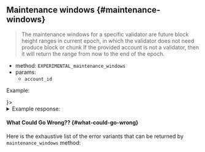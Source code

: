 
## Maintenance windows {#maintenance-windows}

> The maintenance windows for a specific validator are future block height
> ranges in current epoch, in which the validator does not need produce block or chunk
> If the provided account is not a validator, then it will return the range
> from now to the end of the epoch.

- method: `EXPERIMENTAL_maintenance_windows`
- params:
  - `account_id`

Example:

<Tabs groupId="code-tabs">
  <TabItem value="json" label="JSON" default>
    <RequestJson />
  </TabItem>
  <TabItem value="http" label="HTTPie">
    <RequestBash />
  </TabItem>
  <TabItem value="Lantstool" label={<LantstoolLabel />}>
    <TryOutOnLantstool path="docs/5.api/rpc/maintenance-windows/get-maintenance-windows.json" />
  </TabItem>
</Tabs>

<details>
  <summary>Example response:</summary>
  <p>
    The result will be a list of future maintenance windows in current epoch.
    For example a window `[1028, 1031]` includes 1028, 1029 and 1030.
    <ResponseJson />
  </p>
</details>

#### What Could Go Wrong?? {#what-could-go-wrong}

<ErrorSchemaDescription />

Here is the exhaustive list of the error variants that can be returned by `maintenance_windows` method:

<ErrorSchemaTable />
